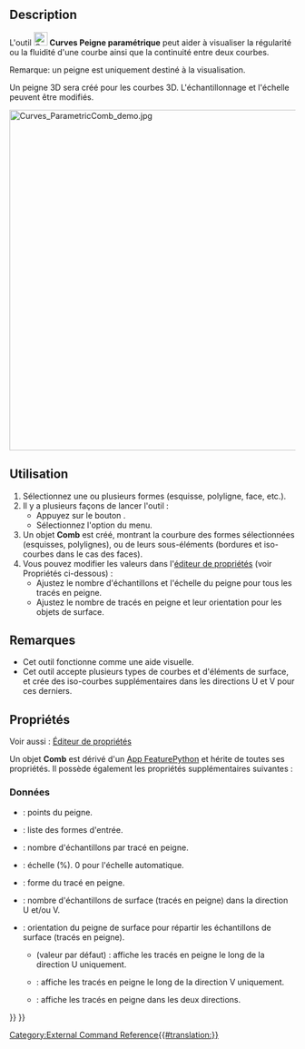 <languages/>

{{Docnav/fr
|[[Curves_ParametricBlendCurve/fr|Courbe de transition]]
|[[Curves_CurveOnSurface/fr|Courbe sur surface]]
|[[Curves_Workbench/fr|Atelier Curves]]
|IconL=Curves_ParametricBlendCurve.svg
|IconR=Curves_CurveOnSurface.svg
|IconC=Curves_workbench_icon.svg
}}

{{GuiCommand/fr
|Name=Curves ParametricComb
|Name/fr=Curves Peigne paramétrique
|MenuLocation=Curves → Comb plot
|Workbenches=[[Curves_Workbench/fr|Curves]]
}}

==Description==

L'outil [[Image:Curves_ParametricComb.svg|24px]] '''Curves Peigne paramétrique''' peut aider à visualiser la régularité ou la fluidité d'une courbe ainsi que la continuité entre deux courbes.

Remarque: un peigne est uniquement destiné à la visualisation.

Un peigne 3D sera créé pour les courbes 3D. L'échantillonnage et l'échelle peuvent être modifiés.

[[File:Curves_ParametricComb_demo.jpg|600px]]
{{Caption|Ci-dessus : une courbe avant (à gauche) et après (à droite) l'application de cet outil}}

<span id="Usage"></span>
==Utilisation==

# Sélectionnez une ou plusieurs formes (esquisse, polyligne, face, etc.).
# Il y a plusieurs façons de lancer l'outil :
#* Appuyez sur le bouton {{Button|[[Image:Curves_ParametricComb.svg|16px]] [[Curves_ParametricComb/fr|Comb plot]]}}.
#* Sélectionnez l'option {{MenuCommand|Curves → [[Image:Curves_ParametricComb.svg|16px]] Comb plot}} du menu.
# Un objet '''Comb''' est créé, montrant la courbure des formes sélectionnées (esquisses, polylignes), ou de leurs sous-éléments (bordures et iso-courbes dans le cas des faces).
# Vous pouvez modifier les valeurs dans l'[[Property_editor/fr|éditeur de propriétés]] (voir Propriétés ci-dessous) :
#* Ajustez le nombre d'échantillons et l'échelle du peigne pour tous les tracés en peigne. 
#* Ajustez le nombre de tracés en peigne et leur orientation pour les objets de surface.

<span id="Notes"></span>
==Remarques==

* Cet outil fonctionne comme une aide visuelle.
* Cet outil accepte plusieurs types de courbes et d'éléments de surface, et crée des iso-courbes supplémentaires dans les directions U et V pour ces derniers.

<span id="Properties"></span>
==Propriétés==

Voir aussi : [[Property_editor/fr|Éditeur de propriétés]]

Un objet '''Comb''' est dérivé d'un [[App_FeaturePython/fr|App FeaturePython]] et hérite de toutes ses propriétés. Il possède également les propriétés supplémentaires suivantes :

<span id="Data"></span>
===Données===

{{TitleProperty|Comb}}

<div class="mw-translate-fuzzy">
* {{PropertyData|Comb Points|VectorList}} : points du peigne.
* {{PropertyData|Edge|LinkSubList}} : liste des formes d'entrée.
* {{PropertyData|Samples|IntegerConstraint}} : nombre d'échantillons par tracé en peigne.
* {{PropertyData|Scale|Float}} : échelle (%). 0 pour l'échelle automatique.
* {{PropertyData|Shape|PartShape}} : forme du tracé en peigne.
</div>

{{TitleProperty|Surface}}

<div class="mw-translate-fuzzy">
* {{PropertyData|Number|Integer}} : nombre d'échantillons de surface (tracés en peigne) dans la direction U et/ou V.
* {{PropertyData|Orientation|Enumeration}} : orientation du peigne de surface pour répartir les échantillons de surface (tracés en peigne).
** {{Value|U}} (valeur par défaut) : affiche les tracés en peigne le long de la direction U uniquement.
** {{Value|V}} : affiche les tracés en peigne le long de la direction V uniquement.
** {{Value|UV}} : affiche les tracés en peigne dans les deux directions.
</div>


{{Docnav/fr
|[[Curves_ParametricBlendCurve/fr|Courbe de transition]]
|[[Curves_CurveOnSurface/fr|Courbe sur surface]]
|[[Curves_Workbench/fr|Atelier Curves]]
|IconL=Curves_ParametricBlendCurve.svg
|IconR=Curves_CurveOnSurface.svg
|IconC=Curves_workbench_icon.svg
}}

{{Curves Tools navi{{#translation:}}}}
{{Userdocnavi{{#translation:}}}}
[[Category:External Command Reference{{#translation:}}]]